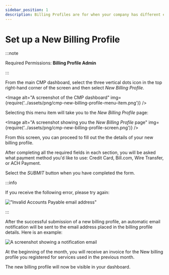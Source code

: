 ```yaml
---
sidebar_position: 1
description: Billing Profiles are for when your company has different entities requiring separate invoices. They help you customize the way each entity is invoiced.
---
```


# Set up a New Billing Profile

:::note

Required Permissions: **Billing Profile Admin**

:::

From the main CMP dashboard, select the three vertical dots icon in the top right-hand corner of the screen and then select _New Billing Profile_.


<Image
  alt="A screenshot of the CMP dashboard"
  img={require('../assets/png/cmp-new-billing-profile-menu-item.png')}
/>

Selecting this menu item will take you to the _New Billing Profile_ page:

<Image
  alt="A screenshot showing you the _New Billing Profile_ page"
  img={require('../assets/png/cmp-new-billing-profile-screen.png')}
/>

From this screen, you can proceed to fill out the the details of your new billing profile.

After completing all the required fields in each section, you will be asked what payment method you'd like to use: Credit Card, Bill.com, Wire Transfer, or ACH Payment.

Select the _SUBMIT_ button when you have completed the form.

:::info

If you receive the following error, please try again:

!["Invalid Accounts Payable email address"](../assets/png/cmp-invalid-account.png)

:::

After the successful submission of a new billing profile, an automatic email notification will be sent to the email address placed in the billing profile details. Here is an example:

![A screenshot showing a notification email](../assets/png/email-payment-confirmation.png)

At the beginning of the month, you will receive an invoice for the New billing profile you registered for services used in the previous month.

The new billing profile will now be visible in your dashboard.
